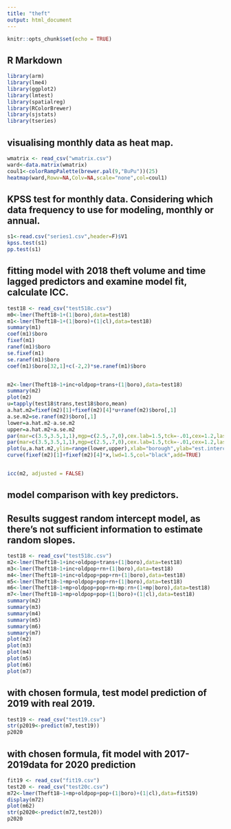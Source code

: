 ---
title: "theft"
output: html_document
---

```{r setup, include=FALSE}
knitr::opts_chunk$set(echo = TRUE)
```

## R Markdown
```{r}
library(arm)
library(lme4)
library(ggplot2)
library(lmtest)
library(spatialreg)
library(RColorBrewer)
library(sjstats)
library(tseries)
```

## visualising monthly data as heat map.
```{r}
wmatrix <- read_csv("wmatrix.csv")
ward<-data.matrix(wmatrix)
coul1<-colorRampPalette(brewer.pal(9,"BuPu"))(25)
heatmap(ward,Rowv=NA,Colv=NA,scale="none",col=coul1)
```

## KPSS test for monthly data. Considering which data frequency to use for modeling, monthly or annual.
```{r}
s1<-read.csv("series1.csv",header=F)$V1
kpss.test(s1)
pp.test(s1)
```


## fitting model with 2018 theft volume and time lagged predictors and examine model fit, calculate ICC.
```{r}
test18 <- read_csv("test518c.csv")
m0<-lmer(Theft18~1+(1|boro),data=test18)
m1<-lmer(Theft18~1+(1|boro)+(1|cl),data=test18)
summary(m1)
coef(m1)$boro
fixef(m1)
ranef(m1)$boro
se.fixef(m1)
se.ranef(m1)$boro
coef(m1)$boro[32,1]+c(-2,2)*se.ranef(m1)$boro


m2<-lmer(Theft18~1+inc+oldpop+trans+(1|boro),data=test18)
summary(m2)
plot(m2)
u=tapply(test18$trans,test18$boro,mean)
a.hat.m2=fixef(m2)[1]+fixef(m2)[4]*u+ranef(m2)$boro[,1]
a.se.m2=se.ranef(m2)$boro[,1]
lower=a.hat.m2-a.se.m2
upper=a.hat.m2+a.se.m2
par(mar=c(3.5,3.5,1,1),mgp=c(2.5,.7,0),cex.lab=1.5,tck=-.01,cex=1.2,las=1,cex.axis=1.5,pch=20)
par(mar=c(3.5,3.5,1,1),mgp=c(2.5,.7,0),cex.lab=1.5,tck=-.01,cex=1.2,las=1,cex.axis=1.5,pch=20)
plot(u,a.hat.m2,ylim=range(lower,upper),xlab="borough",ylab="est.intercept")
curve(fixef(m2)[1]+fixef(m2)[4]*x,lwd=1.5,col="black",add=TRUE)


icc(m2, adjusted = FALSE)
```

## model comparison with key predictors. 
## Results suggest random intercept model, as there's not sufficient information to estimate random slopes.
```{r}
test18 <- read_csv("test518c.csv")
m2<-lmer(Theft18~1+inc+oldpop+trans+(1|boro),data=test18)
m3<-lmer(Theft18~1+inc+oldpop+rn+(1|boro),data=test18)
m4<-lmer(Theft18~1+inc+oldpop+pop+rn+(1|boro),data=test18)
m5<-lmer(Theft18~1+mp+oldpop+pop+rn+(1|boro),data=test18)
m6<-lmer(Theft18~1+mp+oldpop+pop+rn+mp:rn+(1+mp|boro),data=test18)
m7<-lmer(Theft18~1+mp+oldpop+pop+(1|boro)+(1|cl),data=test18)
summary(m2)
summary(m3)
summary(m4)
summary(m5)
summary(m6)
summary(m7)
plot(m2)
plot(m3)
plot(m4)
plot(m5)
plot(m6)
plot(m7)

```


## with chosen formula, test model prediction of 2019 with real 2019.

```{r}
test19 <- read_csv("test19.csv")
str(p2019<-predict(m7,test19))
p2020
```


## with chosen formula, fit model with 2017-2019data for 2020 prediction
```{r}
fit19 <- read_csv("fit19.csv")
test20 <- read_csv("test20c.csv")
m72<-lmer(Theft18~1+mp+oldpop+pop+(1|boro)+(1|cl),data=fit519)
display(m72)
plot(m62)
str(p2020<-predict(m72,test20))
p2020
```

